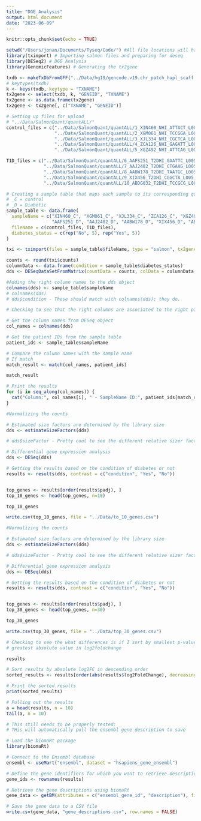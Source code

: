```yaml
---
title: "DGE_Analysis"
output: html_document
date: "2023-06-09"
---
```


```r
knitr::opts_chunk$set(echo = TRUE)

setwd("/Users/jonan/Documents/Tyseq/Code/") #All file locations will have a relative directionality in the file tree. 
library(tximport) # Importing salmon files and preparing for deseq
library(DESeq2) # DGE Analysis
library(GenomicFeatures) # Generating the tx2gene 

```

```r

txdb <- makeTxDbFromGFF("../Data/hg19/gencode.v19.chr_patch_hapl_scaff.annotation.gtf")
# keytypes(txdb)
k <- keys(txdb, keytype = "TXNAME")
tx2gene <- select(txdb, k, "GENEID", "TXNAME")
tx2gene <- as.data.frame(tx2gene)
tx2gene <- tx2gene[, c("TXNAME", "GENEID")]

```

```r
# Setting up files for upload
# "../Data/SalmonQuant/quantALL/"
control_files = c("../Data/SalmonQuant/quantALL/1_XIN460_NHI_ATTACT_L005_R1_001_quant.sf", 
                  "../Data/SalmonQuant/quantALL/2_XGM061_NHI_TCCGGA_L005_R1_001_quant.sf",
                  "../Data/SalmonQuant/quantALL/3_XJL334_NHI_CGCTCA_L005_R1_001_quant.sf",
                  "../Data/SalmonQuant/quantALL/4_ZCA126_NHI_GAGATT_L005_R1_001_quant.sf",
                  "../Data/SalmonQuant/quantALL/5_XGZ492_NHI_ATTCAG_L005_R1_001_quant.sf")

T1D_files = c("../Data/SalmonQuant/quantALL/6_AAFS251_T2DHI_GAATTC_L005_R1_001_quant.sf",
              "../Data/SalmonQuant/quantALL/7_AAJ2482_T2DHI_CTGAAG_L005_R1_001_quant.sf",
              "../Data/SalmonQuant/quantALL/8_AABW178_T2DHI_TAATGC_L005_R1_001_quant.sf",
              "../Data/SalmonQuant/quantALL/9_XIX456_T2DHI_CGGCTA_L005_R1_001_quant.sf",
              "../Data/SalmonQuant/quantALL/10_ABDG032_T2DHI_TCCGCG_L005_R1_001_quant.sf")

# Creating a sample table that maps each sample to its corresponding quant.sf file
# _C = control
# _D = Diabetic
sample_table <- data.frame(
  sampleName = c("XIN460_C", "XGM061_C", "XJL334_C", "ZCA126_C", "XGZ492_C",
                 "AAFS251_D", "AAJ2482_D", "AABW178_D", "XIX456_D", "ABDG032_D"),
  fileName = c(control_files, T1D_files),
  diabetes_status = c(rep("No", 5), rep("Yes", 5))
)

```


```r
txi <- tximport(files = sample_table$fileName, type = "salmon", tx2gene = tx2gene, ignoreAfterBar = TRUE) 

counts <- round(txi$counts)
columnData <- data.frame(condition = sample_table$diabetes_status)
dds <- DESeqDataSetFromMatrix(countData = counts, colData = columnData, design = ~condition) # ~condition is what tells it that I am interested in seeing the relationships based on condition

#Adding the right column names to the dds object
colnames(dds) <- sample_table$sampleName
# colnames(dds)
# dds$condition - These should match with colnames(dds); they do.
```

```r
# Checking to see that the right columns are associated to the right patient ID

# Get the column names from DESeq object
col_names = colnames(dds)

# Get the patient IDs from the sample table
patient_ids <- sample_table$sampleName

# Compare the column names with the sample name
# If match 
match_result <- match(col_names, patient_ids)

match_result

# Print the results
for (i in seq_along(col_names)) {
  cat("Column:", col_names[i], " - SampleName ID:", patient_ids[match_result[i]], "\n")
}

```

```r
#Normalizing the counts

# Estimated size factors are determined by the library size
dds <- estimateSizeFactors(dds) 

# dds$sizeFactor - Pretty cool to see the different relative sizer factors - Need to read about this

# Differential gene expression analysis
dds <- DESeq(dds)

# Getting the results based on the condition of diabetes or not
results <- results(dds, contrast = c("condition", "Yes", "No"))


top_genes <- results[order(results$padj), ]
top_10_genes <- head(top_genes, n=10)

top_10_genes

write.csv(top_10_genes, file = "../Data/to_10_genes.csv")
```
```r
#Normalizing the counts

# Estimated size factors are determined by the library size
dds <- estimateSizeFactors(dds) 

# dds$sizeFactor - Pretty cool to see the different relative sizer factors - Need to read about this

# Differential gene expression analysis
dds <- DESeq(dds)

# Getting the results based on the condition of diabetes or not
results <- results(dds, contrast = c("condition", "Yes", "No"))


top_genes <- results[order(results$padj), ]
top_30_genes <- head(top_genes, n=30)

top_30_genes

write.csv(top_30_genes, file = "../Data/top_30_genes.csv")
```

```r
# Checking to see the what differences is if I sort by smallest p-values and the
# greatest absolute value in log2foldchange

results

# Sort results by absolute log2FC in descending order
sorted_results <- results[order(abs(results$log2FoldChange), decreasing = TRUE), ]

# Print the sorted results
print(sorted_results)

```



```r
# Pulling out the results
a = head(results, n = 10)
tail(a, n = 10)
```

```r

# This still needs to be properly tested:
# THis will automatically pull the ensembl gene description to save

# Load the biomaRt package
library(biomaRt)

# Connect to the Ensembl database
ensembl <- useMart("ensembl", dataset = "hsapiens_gene_ensembl")

# Define the gene identifiers for which you want to retrieve descriptions
gene_ids <- rownames(results)

# Retrieve the gene descriptions using biomaRt
gene_data <- getBM(attributes = c("ensembl_gene_id", "description"), filters = "ensembl_gene_id", values = gene_ids, mart = ensembl)

# Save the gene data to a CSV file
write.csv(gene_data, "gene_descriptions.csv", row.names = FALSE)


```


















